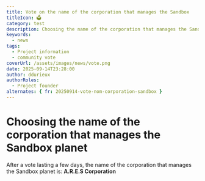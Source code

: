 ```yaml
---
title: Vote on the name of the corporation that manages the Sandbox
titleIcon: 🗳️
category: test
description: Choosing the name of the corporation that manages the Sandbox planet
keywords:
  - news
tags:
  - Project information
  - community vote
coverUrl: /assets/images/news/vote.png
date: 2025-09-14T23:28:00
author: ddurieux
authorRoles:
  - Project founder
alternates: { fr: 20250914-vote-nom-corporation-sandbox }
---
```


# Choosing the name of the corporation that manages the Sandbox planet

After a vote lasting a few days, the name of the corporation that manages the Sandbox planet is: **A.R.E.S Corporation**
